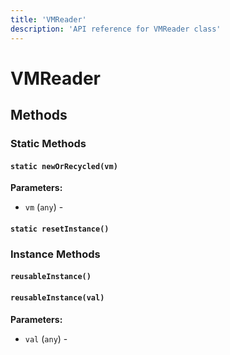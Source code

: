 ```yaml
---
title: 'VMReader'
description: 'API reference for VMReader class'
---
```


# VMReader

## Methods

### Static Methods

#### `static newOrRecycled(vm)`

**Parameters:**

- `vm` (`any`) - 

#### `static resetInstance()`

### Instance Methods

#### `reusableInstance()`

#### `reusableInstance(val)`

**Parameters:**

- `val` (`any`) - 
